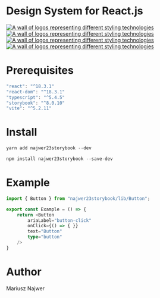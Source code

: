 
<Meta title="MDX1-GettingStarted" />

# Design System for React.js

<div style={{ display: "flex", gap: "20px", alignItems: "center" }}>
	<a href="https://www.npmjs.com/package/najwer23storybook" target="_blank">
		<img
			title="NPM package"
			src="https://img.icons8.com/color/96/npm.png"
			alt="A wall of logos representing different styling technologies"
		/>
	</a>
	<a href="https://najwer23.github.io/najwer23storybook/" target="_blank">
		<img
			title="Demo"
			src="https://img.icons8.com/clouds/100/domain.png"
			alt="A wall of logos representing different styling technologies"
		/>
	</a>
	<a href="https://github.com/najwer23/najwer23storybook" target="_blank">
		<img
			title="Github"
			width={96}
			src="https://img.icons8.com/clouds/100/github.png"
			alt="A wall of logos representing different styling technologies"
		/>
	</a>
	<a href="https://www.jsdelivr.com/?query=author%3A%20najwer23" target="_blank">
		<img
			title="jsdelivr"
			src="https://img.icons8.com/external-tal-revivo-color-tal-revivo/96/external-jsdelivr-a-free-fast-and-reliable-open-source-cdn-for-npm-and-github-logo-color-tal-revivo.png"
			alt="A wall of logos representing different styling technologies"
		/>
	</a>
</div>

# Prerequisites

```js
"react": "^18.3.1"
"react-dom": "^18.3.1"
"typescript": "^5.4.5"
"storybook": "^8.0.10"
"vite": "^5.2.11"
```

# Install
```js
yarn add najwer23storybook --dev
```
```js
npm install najwer23storybook --save-dev
```

# Example

```typescript
import { Button } from "najwer23storybook/lib/Button";

export const Example = () => {
    return <Button
        ariaLabel="button-click"
        onClick={() => { }}
        text="Button"
        type="button"
    />
}
```

# Author

Mariusz Najwer